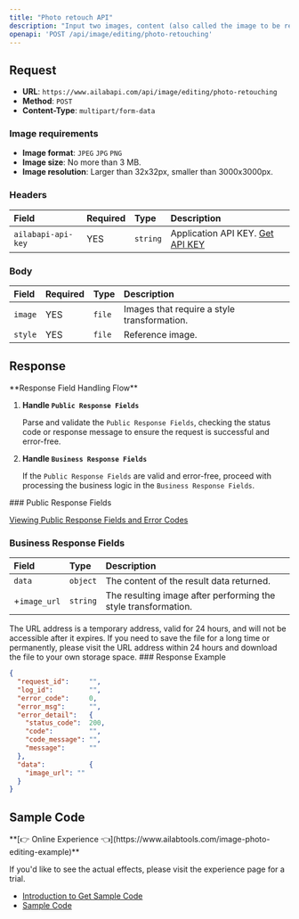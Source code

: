 ```yaml
---
title: "Photo retouch API"
description: "Input two images, content (also called the image to be repaired) and style (also called the reference image). The content image is transformed according to the style of the style image to get a result image."
openapi: 'POST /api/image/editing/photo-retouching'
---
```


## Request

- **URL**: `https://www.ailabapi.com/api/image/editing/photo-retouching`
- **Method**: `POST`
- **Content-Type**: `multipart/form-data`

### Image requirements

- **Image format**: `JPEG` `JPG` `PNG`
- **Image size**: No more than 3 MB.
- **Image resolution**: Larger than 32x32px, smaller than 3000x3000px.

### Headers

| Field              | Required | Type     | Description                                        |
|:-------------------|:---------|:---------|:---------------------------------------------------|
| `ailabapi-api-key` | YES      | `string` | Application API KEY. [Get API KEY](/doc/get-api-key) |

### Body

| Field   | Required | Type   | Description                                 |
|:--------|:---------|:-------|:--------------------------------------------|
| `image` | YES      | `file` | Images that require a style transformation. |
| `style` | YES      | `file` | Reference image.                            |

## Response
<Warning>
**Response Field Handling Flow**

1. **Handle `Public Response Fields`**

   Parse and validate the `Public Response Fields`, checking the status code or response message to ensure the request is successful and error-free.

2. **Handle `Business Response Fields`**

   If the `Public Response Fields` are valid and error-free, proceed with processing the business logic in the `Business Response Fields`.
</Warning>
### Public Response Fields

<a href="/docs/response-description" target="_blank">Viewing Public Response Fields and Error Codes</a>

### Business Response Fields

| Field        | Type     | Description                                                    |
|:-------------|:---------|:---------------------------------------------------------------|
| `data`       | `object` | The content of the result data returned.                       |
| +`image_url` | `string` | The resulting image after performing the style transformation. |
<Tip>
The URL address is a temporary address, valid for 24 hours, and will not be accessible after it expires. If you need to save the file for a long time or permanently, please visit the URL address within 24 hours and download the file to your own storage space.
</Tip>
### Response Example

```json
{
  "request_id":     "",
  "log_id":         "",
  "error_code":     0,
  "error_msg":      "",
  "error_detail":   {
    "status_code":  200,
    "code":         "",
    "code_message": "",
    "message":      ""
  },
  "data":           {
    "image_url": ""
  }
}
```

## Sample Code
<Tip>
**[👉 Online Experience 👈](https://www.ailabtools.com/image-photo-editing-example)**

If you'd like to see the actual effects, please visit the experience page for a trial.

- [Introduction to Get Sample Code](get-sample-code)
- [Sample Code][PostmanURL]

[PostmanURL]: https://documenter.getpostman.com/view/26387069/2s93JxqgHE#c5dfe1e1-ca55-4145-b35b-a3eb8041a4d3
</Tip>